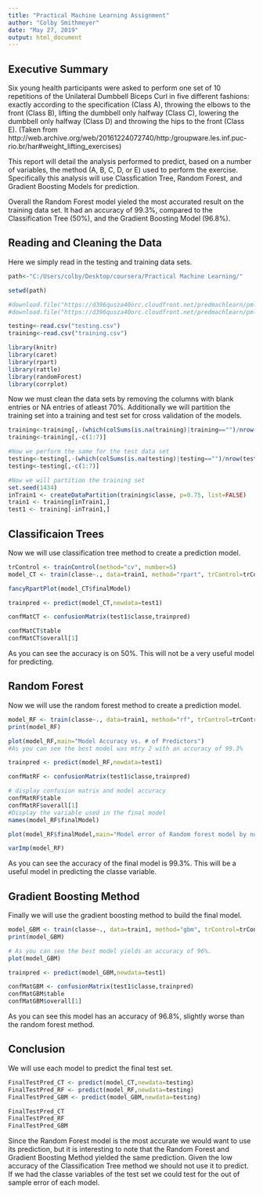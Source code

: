 ---
title: "Practical Machine Learning Assignment"
author: "Colby Smithmeyer"
date: "May 27, 2019"
output: html_document
---

## Executive Summary

Six young health participants were asked to perform one set of 10 repetitions of the Unilateral Dumbbell Biceps Curl in five different fashions: exactly according to the specification (Class A), throwing the elbows to the front (Class B), lifting the dumbbell only halfway (Class C), lowering the dumbbell only halfway (Class D) and throwing the hips to the front (Class E). (Taken from http://web.archive.org/web/20161224072740/http:/groupware.les.inf.puc-rio.br/har#weight_lifting_exercises)

This report will detail the analysis performed to predict, based on a number of variables, the method (A, B, C, D, or E) used to perform the exercise.  Specifically this analysis will use Classfication Tree, Random Forest, and Gradient Boosting Models for prediction. 

Overall the Random Forest model yieled the most accurated result on the training data set.  It had an accuracy of 99.3%, compared to the Classification Tree (50%), and the Gradient Boosting Model (96.8%).

## Reading and Cleaning the Data

Here we simply read in the testing and training data sets.
```{r echo=F}
path<-"C:/Users/colby/Desktop/coursera/Practical Machine Learning/"

setwd(path)

#download.file("https://d396qusza40orc.cloudfront.net/predmachlearn/pml-training.csv", destfile = paste0(path,"training.csv"))
#download.file("https://d396qusza40orc.cloudfront.net/predmachlearn/pml-testing.csv", destfile=paste0(path,"testing.csv"))

testing<-read.csv("testing.csv")
training<-read.csv("training.csv")

library(knitr)
library(caret)
library(rpart)
library(rattle)
library(randomForest)
library(corrplot)
```

Now we must clean the data sets by removing the columns with blank entries or NA entries of atleast 70%.  Additionally we will partition the training set into a training and test set for cross validation of the models.

```{r}
training<-training[,-(which(colSums(is.na(training)|training=="")/nrow(training)>=.7))]
training<-training[,-c(1:7)]

#Now we perform the same for the test data set
testing<-testing[,-(which(colSums(is.na(testing)|testing=="")/nrow(testing)>=.7))]
testing<-testing[,-c(1:7)]

#Now we will partition the training set
set.seed(1434)
inTrain1 <- createDataPartition(training$classe, p=0.75, list=FALSE)
train1 <- training[inTrain1,]
test1 <- training[-inTrain1,]
```

## Classificaion Trees
Now we will use classification tree method to create a prediction model.

```{r}
trControl <- trainControl(method="cv", number=5)
model_CT <- train(classe~., data=train1, method="rpart", trControl=trControl)

fancyRpartPlot(model_CT$finalModel)

trainpred <- predict(model_CT,newdata=test1)

confMatCT <- confusionMatrix(test1$classe,trainpred)

confMatCT$table
confMatCT$overall[1]
```
As you can see the accuracy is on 50%.  This will not be a very useful model for predicting.

## Random Forest
Now we will use the random forest method to create a prediction model.

```{r}
model_RF <- train(classe~., data=train1, method="rf", trControl=trControl, verbose=FALSE)
print(model_RF)

plot(model_RF,main="Model Accuracy vs. # of Predictors")
#As you can see the best model was mtry 2 with an accuracy of 99.3%

trainpred <- predict(model_RF,newdata=test1)

confMatRF <- confusionMatrix(test1$classe,trainpred)

# display confusion matrix and model accuracy
confMatRF$table
confMatRF$overall[1]
#Display the variable used in the final model
names(model_RF$finalModel)

plot(model_RF$finalModel,main="Model error of Random forest model by number of trees")

varImp(model_RF)
```
As you can see the accuracy of the final model is 99.3%.  This will be a useful model in predicting the classe variable. 

## Gradient Boosting Method
Finally we will use the gradient boosting method to build the final model.

```{r}
model_GBM <- train(classe~., data=train1, method="gbm", trControl=trControl, verbose=FALSE)
print(model_GBM)

# As you can see the best model yields an accuracy of 96%.
plot(model_GBM)

trainpred <- predict(model_GBM,newdata=test1)

confMatGBM <- confusionMatrix(test1$classe,trainpred)
confMatGBM$table
confMatGBM$overall[1]
```
As you can see this model has an accuracy of 96.8%, slightly worse than the random forest method.

## Conclusion
We will use each model to predict the final test set.

```{r}
FinalTestPred_CT <- predict(model_CT,newdata=testing)
FinalTestPred_RF <- predict(model_RF,newdata=testing)
FinalTestPred_GBM <- predict(model_GBM,newdata=testing)

FinalTestPred_CT
FinalTestPred_RF
FinalTestPred_GBM
```
Since the Random Forest model is the most accurate we would want to use its prediction, but it is interesting to note that the Random Forest and Gradient Boosting Method yielded the same prediction.  Given the low accuracy of the Classification Tree method we should not use it to predict.  If we had the classe variables of the test set we could test for the out of sample error of each model.  
